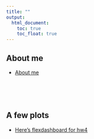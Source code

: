 ```yaml
---
title: ""
output: 
  html_document:
    toc: true
    toc_float: true
---
```



## About me

- [About me](about.html)

\
\
\

## A few plots

- [Here's flexdashboard for hw4](dashboard.html)
